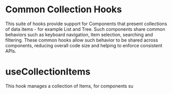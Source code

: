 
<Meta title="Lab/Common Hooks/Doc" />

# Common Collection Hooks

This suite of hooks provide support for Components that present collections of data items - for example List and Tree. Such components share common behaviors such as keyboard navigation, item selection, searching and filtering. These common hooks allow such behavior to be shared across components, reducing overall code size and helping to enforce consistent APIs.

# useCollectionItems

This hook manages a collection of Items, for components su

